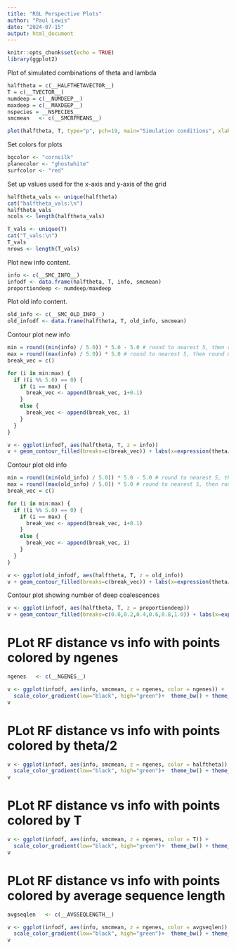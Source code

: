 ```yaml
---
title: "RGL Perspective Plots"
author: "Paul Lewis"
date: "2024-07-15"
output: html_document
---
```


```r
knitr::opts_chunk$set(echo = TRUE)
library(ggplot2)
```

Plot of simulated combinations of theta and lambda

```r
halftheta = c(__HALFTHETAVECTOR__)
T = c(__TVECTOR__)
numdeep = c(__NUMDEEP__)
maxdeep = c(__MAXDEEP__)
nspecies = __NSPECIES__
smcmean   <- c(__SMCRFMEANS__)

plot(halftheta, T, type="p", pch=19, main="Simulation conditions", xlab="theta/2", ylab="T")
```
Set colors for plots

```r
bgcolor <- "cornsilk"
planecolor <- "ghostwhite"
surfcolor <- "red"
```

Set up values used for the x-axis and y-axis of the grid

```r
halftheta_vals <- unique(halftheta)
cat("halftheta_vals:\n")
halftheta_vals
ncols <- length(halftheta_vals)

T_vals <- unique(T)
cat("T_vals:\n")
T_vals
nrows <- length(T_vals)
```

Plot new info content.

```r
info <- c(__SMC_INFO__)
infodf <- data.frame(halftheta, T, info, smcmean)
proportiondeep <- numdeep/maxdeep
```

Plot old info content.

```r
old_info <- c(__SMC_OLD_INFO__)
old_infodf <- data.frame(halftheta, T, old_info, smcmean)
```

Contour plot new info

```r
min = round((min(info) / 5.0)) * 5.0 - 5.0 # round to nearest 5, then round down
max = round((max(info) / 5.0)) * 5.0 # round to nearest 5, then round up
break_vec = c()

for (i in min:max) {
  if ((i %% 5.0) == 0) {
    if (i == max) {
      break_vec <- append(break_vec, i+0.1)
    }
    else {
      break_vec <- append(break_vec, i)
    }
  }
}

v <- ggplot(infodf, aes(halftheta, T, z = info))
v + geom_contour_filled(breaks=c(break_vec)) + labs(x=expression(theta/2))
```

Contour plot old info

```r
min = round((min(old_info) / 5.0)) * 5.0 - 5.0 # round to nearest 5, then round down
max = round((max(old_info) / 5.0)) * 5.0 # round to nearest 5, then round up
break_vec = c()

for (i in min:max) {
  if ((i %% 5.0) == 0) {
    if (i == max) {
      break_vec <- append(break_vec, i+0.1)
    }
    else {
      break_vec <- append(break_vec, i)
    }
  }
}

v <- ggplot(old_infodf, aes(halftheta, T, z = old_info))
v + geom_contour_filled(breaks=c(break_vec)) + labs(x=expression(theta/2))
```

Contour plot showing number of deep coalescences

```r
v <- ggplot(infodf, aes(halftheta, T, z = proportiondeep))
v + geom_contour_filled(breaks=c(0.0,0.2,0.4,0.6,0.8,1.0)) + labs(x=expression(theta/2))
```

# PLot RF distance vs info with points colored by ngenes
```r
ngenes   <- c(__NGENES__)

v <- ggplot(infodf, aes(info, smcmean, z = ngenes, color = ngenes)) +
  scale_color_gradient(low="black", high="green")+  theme_bw() + theme_classic() + ylab("inaccuracy") + geom_point(size=5, alpha=0.3)
v
```

# PLot RF distance vs info with points colored by theta/2
```r
v <- ggplot(infodf, aes(info, smcmean, z = ngenes, color = halftheta)) +
  scale_color_gradient(low="black", high="green")+  theme_bw() + theme_classic() + ylab("inaccuracy") + geom_point(size=5, alpha=0.3)
v
```

# PLot RF distance vs info with points colored by T
```r
v <- ggplot(infodf, aes(info, smcmean, z = ngenes, color = T)) +
  scale_color_gradient(low="black", high="green")+  theme_bw() + theme_classic() + ylab("inaccuracy") + geom_point(size=5, alpha=0.3)
v
```

# PLot RF distance vs info with points colored by average sequence length
```r
avgseqlen   <- c(__AVGSEQLENGTH__)

v <- ggplot(infodf, aes(info, smcmean, z = ngenes, color = avgseqlen)) +
  scale_color_gradient(low="black", high="green")+  theme_bw() + theme_classic() + ylab("inaccuracy") + geom_point(size=5, alpha=0.3)
v
```
